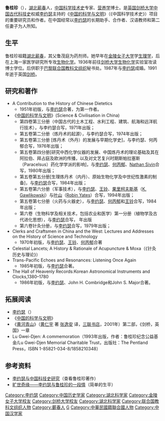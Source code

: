 '''鲁桂珍'''（{{bd|1904年|7月22日|1991年|11月28日|catIdx=L鲁}}），[[湖北|湖北]][[蕲春|蕲春]]人，[[中国科学史|中国科学技术史]]专家、[[营养学|营养学]]博士。是[[英国|英国]][[剑桥大学|剑桥大学]][[中国古代科技史|中国古代科技史]]权威[[李约瑟|李约瑟]]主持的《[[中国的科学与文明|中国的科学与文明]]》（《中国科学技术史》）项目的重要研究员和作者。在中国经常以[[李约瑟|李约瑟]]的长期助手、合作者、汉语教师和第二任妻子为人所知。

==生平==
鲁桂珍祖籍[[湖北|湖北]][[蕲春|蕲春]]，其父鲁茂庭为药剂师。她早年在[[金陵女子大学|金陵女子大学]]学[[生理学|生理学]]，后在上海一家医学研究所专攻[[生物化学|生物化学]]。1936年前往[[剑桥大学|剑桥大学]][[生物化学|生物化学]]实验室攻读博士学位。后供职于[[巴黎|巴黎]][[联合国教科文组织|联合国教科文组织]]秘书处。1987年与[[李约瑟|李约瑟]]成婚。1991年逝于英国[[剑桥|剑桥]]。

==研究和著作==
*A Contribution to the History of Chinese Dietetics
**1951年初版，与[[李约瑟|李约瑟]]合著，为第一作者。
*《[[中国的科学与文明|中国的科学与文明]]》(Science & Civilisation in China)
**第四卷第三分册（中国古代的土木工程、水利工程、建筑、航海和远洋航行技术），与李约瑟合写，1971年出版；
**第五卷第二分册（炼丹术的起源），与李约瑟合写，1974年出版；
**第五卷第三分册 [炼丹术（外丹）的发展与早期化学史]，与李约瑟、何丙郁合写，1976年出版；
**第五卷第四分册[研究中西化学仪器的发展、中国炼丹术的理论基础及其在阿拉伯、拜占庭及欧洲的传播，以及对文艺复兴时期斯帕拉塞斯（Paracelsus）药化学学派的影响]，与[[李约瑟|李约瑟]]、[[何丙郁|何丙郁]]、[[Nathan_Sivin|Nathan Sivin]]合写，1980年出版；
**第五卷第五分册[生理炼丹术（内丹）、原始生物化学及中世纪性激素的制备]，与[[李约瑟|李约瑟]]合写，1984年出版；
**第五卷第六分册（军事技术），与[[李约瑟|李约瑟]]、[[王铃|王铃]]、[[果里柯夫斯基|果里柯夫斯基]]（[[K._Gawlikowski|K. Gawlikowski]]）与[[叶山|叶山]]（[[Robin_Yates|Robin Yates]]）合写，1994年出版；
**第五卷第七分册（火药与火器史），与[[李约瑟|李约瑟]]、[[何丙郁|何丙郁]]和[[王铃|王铃]]合写，1984年出版；
**第六卷（生物科学及相关技术，包括农业和医学）第一分册（植物学及古代进化思想），与[[李约瑟|李约瑟]]合写， 年出版
**第六卷针灸分册，与[[李约瑟|李约瑟]]合写，1979年出版；
*Clerks and Craftsmen in China and the West: Lectures and Addresses on the History of Science and Technology
**1970年初版，与[[李约瑟|李约瑟]]、[[王铃|王铃]]、[[何丙郁|何丙郁]]合著
*Celestial Lancets; A History & Rationale of Acupuncture & Moxa（《针灸历史与理论》）
*Trans-Pacific Echoes and Resonances: Listening Once Again
**1985年初版，与[[李约瑟|李约瑟]]合著。
*The Hall of Heavenly Records:Korean Astronomical Instruments and Clocks,1380–1780
**1986年初版，与[[李约瑟|李约瑟]]、John H. Combridge和John S. Major合著。

==拓展阅读==
*[[李约瑟|李约瑟]]（{{lang|en|Joseph Needham}}）
*《[[中国的科学与文明|中国的科学与文明]]》
*《[[黄河青山|黄河青山]]》（[[黄仁宇|黄仁宇]] 著 [[张逸安|张逸安]] 译，[[三联书店|三联书店]]，2001年）第二部，《剑桥，英国》一章
*Lu Gwei-Djen: A commemoration（1993年出版，作者：鲁桂珍纪念公益基金/Lu Gwei-Djen Memorial Charitable Trust，出版社：The Pentland Press，ISBN 1-85821-034-8/1858210348）

==参考资料==
*[https://archive.is/20121122073052/http://history.lib.tsinghua.edu.cn/expert/needham.htm  李约瑟与中国科技史研究]（查看鲁桂珍著作）
*[http://www.xiexingcun.com/duzhe/153/duzhe16641.htm 旷世奇缘——李约瑟与鲁桂珍的一段情]（简单的生平）

{{Authority control}}
{{DEFAULTSORT:L}}
[[Category:李约瑟|Category:李约瑟]]
[[Category:中国历史学家|Category:中国历史学家]]
[[Category:湖北科学家|Category:湖北科学家]]
[[Category:金陵女子大学校友|Category:金陵女子大学校友]]
[[Category:剑桥大学校友|Category:剑桥大学校友]]
[[Category:湖北科学家|Category:湖北科学家]]
[[Category:联合国教科文组织人物|Category:联合国教科文组织人物]]
[[Category:蘄春人|Category:蘄春人]]
[[Category:魯姓|G]]
[[Category:中華民國籍聯合國人物|Category:中華民國籍聯合國人物]]
[[Category:中国汉学家|Category:中国汉学家]]